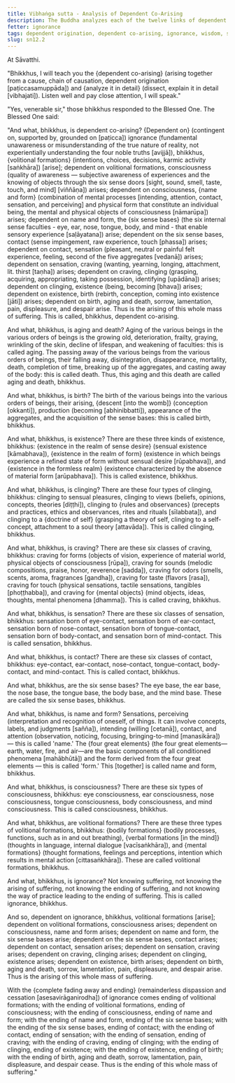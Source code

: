 ```yaml
---
title: Vibhaṅga sutta - Analysis of Dependent Co-Arising
description: The Buddha analyzes each of the twelve links of dependent co-arising, and explains how there is an arising and ending of the whole mass of suffering.
fetter: ignorance
tags: dependent origination, dependent co-arising, ignorance, wisdom, suffering, ignorance, volitional formations, consciousness, name and form, six sense bases, contact, sensation, feeling, craving, clinging, existence, birth, aging and death, analysis, sn, sn12-21, sn12
slug: sn12.2
---
```


At Sāvatthi.

"Bhikkhus, I will teach you the \{dependent co-arising} (arising together from a cause, chain of causation, dependent origination [paṭiccasamuppāda]) and \{analyze it in detail} (dissect, explain it in detail [vibhajati]). Listen well and pay close attention, I will speak."

"Yes, venerable sir," those bhikkhus responded to the Blessed One. The Blessed One said:

"And what, bhikkhus, is dependent co-arising? \{Dependent on} (contingent on, supported by, grounded on [paṭicca]) ignorance (fundamental unawareness or misunderstanding of the true nature of reality, not experientially understanding the four noble truths [avijjā]), bhikkhus, \{volitional formations} (intentions, choices, decisions, karmic activity [saṅkhāra]) [arise]; dependent on volitional formations, consciousness (quality of awareness — subjective awareness of experiences and the knowing of objects through the six sense doors [sight, sound, smell, taste, touch, and mind] [viññāṇa]) arises; dependent on consciousness, \{name and form} (combination of mental processes [intending, attention, contact, sensation, and perceiving] and physical form that constitute an individual being, the mental and physical objects of consciousness [nāmarūpa]) arises; dependent on name and form, the \{six sense bases} (the six internal sense faculties - eye, ear, nose, tongue, body, and mind - that enable sensory experience [saḷāyatana]) arise; dependent on the six sense bases, contact (sense impingement, raw experience, touch [phassa]) arises; dependent on contact, sensation (pleasant, neutral or painful felt experience, feeling, second of the five aggregates [vedanā]) arises; dependent on sensation, craving (wanting, yearning, longing, attachment, lit. thirst [taṇha]) arises; dependent on craving, clinging (grasping, acquiring, appropriating, taking possession, identifying [upādāna]) arises; dependent on clinging, existence (being, becoming [bhava]) arises; dependent on existence, birth (rebirth, conception, coming into existence [jāti]) arises; dependent on birth, aging and death, sorrow, lamentation, pain, displeasure, and despair arise. Thus is the arising of this whole mass of suffering. This is called, bhikkhus, dependent co-arising.

And what, bhikkhus, is aging and death? Aging of the various beings in the various orders of beings is the growing old, deterioration, frailty, graying, wrinkling of the skin, decline of lifespan, and weakening of faculties: this is called aging. The passing away of the various beings from the various orders of beings, their falling away, disintegration, disappearance, mortality, death, completion of time, breaking up of the aggregates, and casting away of the body: this is called death. Thus, this aging and this death are called aging and death, bhikkhus.

And what, bhikkhus, is birth? The birth of the various beings into the various orders of beings, their arising, \{descent [into the womb]} (conception [okkanti]), production (becoming [abhinibbatti]), appearance of the aggregates, and the acquisition of the sense bases: this is called birth, bhikkhus.

And what, bhikkhus, is existence? There are these three kinds of existence, bhikkhus: \{existence in the realm of sense desire} (sensual existence [kāmabhava]), \{existence in the realm of form} (existence in which beings experience a refined state of form without sensual desire [rūpabhava]), and \{existence in the formless realm} (existence characterized by the absence of material form [arūpabhava]). This is called existence, bhikkhus.

And what, bhikkhus, is clinging? There are these four types of clinging, bhikkhus: clinging to sensual pleasures, clinging to views (beliefs, opinions, concepts, theories [diṭṭhi]), clinging to \{rules and observances} (precepts and practices, ethics and observances, rites and rituals [sīlabbata]), and clinging to a \{doctrine of self} (grasping a theory of self, clinging to a self-concept, attachment to a soul theory [attavāda]). This is called clinging, bhikkhus.

And what, bhikkhus, is craving? There are these six classes of craving, bhikkhus: craving for forms (objects of vision, experience of material world, physical objects of consciousness [rūpa]), craving for sounds (melodic compositions, praise, honor, reverence [sadda]), craving for odors (smells, scents, aroma, fragrances [gandha]), craving for taste (flavors [rasa]), craving for touch (physical sensations, tactile sensations, tangibles [phoṭṭhabba]), and craving for \{mental objects} (mind objects, ideas, thoughts, mental phenomena [dhamma]). This is called craving, bhikkhus.

And what, bhikkhus, is sensation? There are these six classes of sensation, bhikkhus: sensation born of eye-contact, sensation born of ear-contact, sensation born of nose-contact, sensation born of tongue-contact, sensation born of body-contact, and sensation born of mind-contact. This is called sensation, bhikkhus.

And what, bhikkhus, is contact? There are these six classes of contact, bhikkhus: eye-contact, ear-contact, nose-contact, tongue-contact, body-contact, and mind-contact. This is called contact, bhikkhus.

And what, bhikkhus, are the six sense bases? The eye base, the ear base, the nose base, the tongue base, the body base, and the mind base. These are called the six sense bases, bhikkhus.

And what, bhikkhus, is name and form? Sensations, perceiving (interpretation and recognition of oneself, of things. It can involve concepts, labels, and judgments [sañña]), intending (willing [cetanā]), contact, and attention (observation, noticing, focusing, bringing-to-mind [manasikāra]) — this is called 'name.' The \{four great elements} (the four great elements—earth, water, fire, and air—are the basic components of all conditioned phenomena [mahābhūtā]) and the form derived from the four great elements — this is called 'form.' This [together] is called name and form, bhikkhus.

And what, bhikkhus, is consciousness? There are these six types of consciousness, bhikkhus: eye consciousness, ear consciousness, nose consciousness, tongue consciousness, body consciousness, and mind consciousness. This is called consciousness, bhikkhus.

And what, bhikkhus, are volitional formations? There are these three types of volitional formations, bhikkhus: \{bodily formations} (bodily processes, functions, such as in and out breathing), \{verbal formations [in the mind]} (thoughts in language, internal dialogue [vacīsaṅkhāra]), and \{mental formations} (thought formations, feelings and perceptions, intention which results in mental action [cittasaṅkhāra]). These are called volitional formations, bhikkhus.

And what, bhikkhus, is ignorance? Not knowing suffering, not knowing the arising of suffering, not knowing the ending of suffering, and not knowing the way of practice leading to the ending of suffering. This is called ignorance, bhikkhus.

And so, dependent on ignorance, bhikkhus, volitional formations [arise]; dependent on volitional formations, consciousness arises; dependent on consciousness, name and form arises; dependent on name and form, the six sense bases arise; dependent on the six sense bases, contact arises; dependent on contact, sensation arises; dependent on sensation, craving arises; dependent on craving, clinging arises; dependent on clinging, existence arises; dependent on existence, birth arises; dependent on birth, aging and death, sorrow, lamentation, pain, displeasure, and despair arise. Thus is the arising of this whole mass of suffering.

With the \{complete fading away and ending} (remainderless dispassion and cessation [asesavirāganirodha]) of ignorance comes ending of volitional formations; with the ending of volitional formations, ending of consciousness; with the ending of consciousness, ending of name and form; with the ending of name and form, ending of the six sense bases; with the ending of the six sense bases, ending of contact; with the ending of contact, ending of sensation; with the ending of sensation, ending of craving; with the ending of craving, ending of clinging; with the ending of clinging, ending of existence; with the ending of existence, ending of birth; with the ending of birth, aging and death, sorrow, lamentation, pain, displeasure, and despair cease. Thus is the ending of this whole mass of suffering."